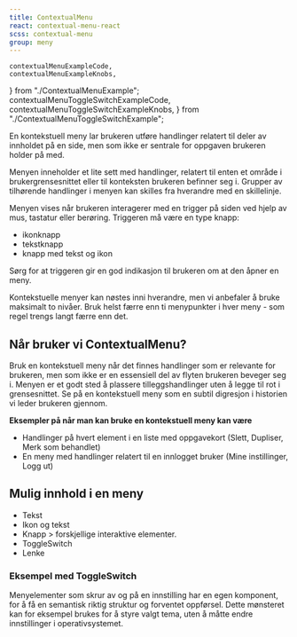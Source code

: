 ```yaml
---
title: ContextualMenu
react: contextual-menu-react
scss: contextual-menu
group: meny
---
```


    contextualMenuExampleCode,
    contextualMenuExampleKnobs,
} from "./ContextualMenuExample";
    contextualMenuToggleSwitchExampleCode,
    contextualMenuToggleSwitchExampleKnobs,
} from "./ContextualMenuToggleSwitchExample";

<Ingress>
    En kontekstuell meny lar brukeren utføre handlinger relatert til deler av
    innholdet på en side, men som ikke er sentrale for oppgaven brukeren holder
    på med.
</Ingress>

<ComponentExample
    component={ContextualMenuExample}
    codeExample={contextualMenuExampleCode}
    knobs={contextualMenuExampleKnobs}
/>

Menyen inneholder et lite sett med handlinger, relatert til enten et område i bruker&shy;grensesnittet eller til konteksten brukeren befinner seg i. Grupper av tilhørende handlinger i menyen kan skilles fra hverandre med en skille&shy;linje.

Menyen vises når brukeren interagerer med en trigger på siden ved hjelp av mus, tastatur eller berøring. Triggeren må være en type knapp:

-   ikonknapp
-   tekstknapp
-   knapp med tekst og ikon

Sørg for at triggeren gir en god indikasjon til brukeren om at den åpner en meny.

Kontekstuelle menyer kan nøstes inni hverandre, men vi anbefaler å bruke maksimalt to nivåer. Bruk helst færre enn ti menypunkter i hver meny - som regel trengs langt færre enn det.

## Når bruker vi ContextualMenu?

Bruk en kontekstuell meny når det finnes handlinger som er relevante for brukeren, men som ikke er en essensiell del av flyten brukeren beveger seg i. Menyen er et godt sted å plassere tilleggs&shy;handlinger uten å legge til rot i grense&shy;snittet. Se på en kontekstuell meny som en subtil digresjon i historien vi leder brukeren gjennom.

**Eksempler på når man kan bruke en kontekstuell meny kan være**

-   Handlinger på hvert element i en liste med oppgave&shy;kort (Slett, Dupliser, Merk som behandlet)
-   En meny med handlinger relatert til en innlogget bruker (Mine instillinger, Logg ut)

## Mulig innhold i en meny

-   Tekst
-   Ikon og tekst
-   Knapp > forskjellige interaktive elementer.
-   ToggleSwitch
-   Lenke

### Eksempel med ToggleSwitch

Menyelementer som skrur av og på en innstilling har en egen komponent, for å få en semantisk riktig struktur og forventet oppførsel. Dette mønsteret kan for eksempel brukes for å styre valgt tema, uten å måtte endre innstillinger i operativsystemet.

<ComponentExample
    component={ContextualMenuToggleSwitchExample}
    codeExample={contextualMenuToggleSwitchExampleCode}
    knobs={contextualMenuToggleSwitchExampleKnobs}
/>
